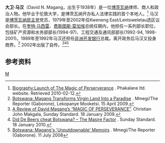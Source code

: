 '''大卫·马汉'''（David N. Magang，出生于1938年）是一位[[博茨瓦纳|博茨瓦纳]]律师、商人和政治人物。他毕业于伦敦大学，是博茨瓦纳开办私人法律实践的首个本地人。<ref>[http://www.phakalane.com/news/2009/aug/05/launch-of-the-magic-of-perserverance/ Biography:Launch of The Magic of Perserverance] {{Wayback|url=http://www.phakalane.com/news/2009/aug/05/launch-of-the-magic-of-perserverance/ |date=20190911011345 }}. Phakalane ltd. website.  Retrieved 2010-02-12.</ref> 马汉是[[博茨瓦纳民主党|博茨瓦纳民主党]]党员，1979年至2002年任Kweneng East/Lentsweletau选区议会部长。在[[奎特·马西雷|奎特·马西雷]]、[[费斯图斯·莫加埃|费斯图斯·莫加埃]]总统任期内，他担任一系列部长职位，包括矿产资源和水务部部长(1994-97)、工程交通及通讯部部长(1992-94, 1998-2001)。1989年至1992年马汉还担任[[非洲开发银行|非洲开发银行]]总裁。离开政务后马汉又投身商界。<ref>[http://allafrica.com/stories/200904150731.html Botswana: Magang Transforms Virgin Land Into a Paradise] {{Wayback|url=http://allafrica.com/stories/200904150731.html |date=20121013120857 }}. Mmegi/The Reporter (Gaborone), Lekopanye Mooketsi. 15 April 2009.</ref> 2002年出版了自传。<ref>[http://www.sundaystandard.info/search/search_item.php?NewsID=4216 A Review of David Magang’s “MAGIC OF PERSEVERANCE”]. Christian John Makgala, Sunday Standard. 18 January 2009.</ref><ref>[http://www.sarwatch.org/headline-news-for-botwana/177-mining-and-politics-in-botwana/1075-did-de-beers-cheat-botswana--the-masire-factor.html   Did De Beers cheat Botswana? – The Masire Factor] {{Wayback|url=http://www.sarwatch.org/headline-news-for-botwana/177-mining-and-politics-in-botwana/1075-did-de-beers-cheat-botswana--the-masire-factor.html |date=20100411064638 }}. Sunday Standard. 18 January 2010.</ref><ref>[http://allafrica.com/stories/200807140846.html Botswana: Magang's 'Unputdownable' Memoirs] {{Wayback|url=http://allafrica.com/stories/200807140846.html |date=20121013120933 }}. Mmegi/The Reporter (Gaborone). 11 July 2008</ref>

==参考资料==
{{Reflist}}

[[Category:博茨瓦纳人|M]]